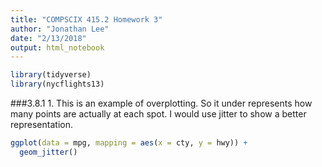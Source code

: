 ```yaml
---
title: "COMPSCIX 415.2 Homework 3"
author: "Jonathan Lee"
date: "2/13/2018"
output: html_notebook
---
```


```r
library(tidyverse)
library(nycflights13)
```

###3.8.1
1. This is an example of overplotting. So it under represents how many points are actually at each spot. I would use jitter to show a better representation.

```r
ggplot(data = mpg, mapping = aes(x = cty, y = hwy)) + 
  geom_jitter()
```
